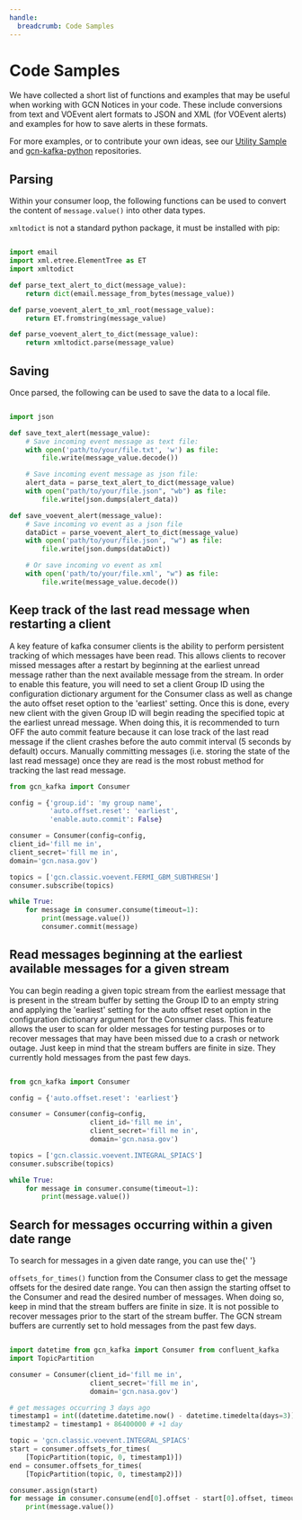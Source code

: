 ```yaml
---
handle:
  breadcrumb: Code Samples
---
```



# Code Samples

We have collected a short list of functions and examples that may be useful
when working with GCN Notices in your code. These include conversions from
text and VOEvent alert formats to JSON and XML (for VOEvent alerts) and
examples for how to save alerts in these formats.

For more examples, or to contribute your own ideas, see our [Utility Sample](https://github.com/nasa-gcn/utility-samples) and [gcn-kafka-python](https://github.com/nasa-gcn/gcn-kafka-python) repositories.

## Parsing

Within your consumer loop, the following functions can be used to convert the
content of <code>message.value()</code> into other data types.

<code>xmltodict</code> is not a standard python package, it must be installed with
pip:

<Highlight language="sh" code="pip install xmltodict" />

```python

import email
import xml.etree.ElementTree as ET
import xmltodict

def parse_text_alert_to_dict(message_value):
    return dict(email.message_from_bytes(message_value))

def parse_voevent_alert_to_xml_root(message_value):
    return ET.fromstring(message_value)

def parse_voevent_alert_to_dict(message_value):
    return xmltodict.parse(message_value)

```

## Saving

Once parsed, the following can be used to save the data to a local file.

```python

import json

def save_text_alert(message_value):
    # Save incoming event message as text file:
    with open('path/to/your/file.txt', 'w') as file:
        file.write(message_value.decode())

    # Save incoming event message as json file:
    alert_data = parse_text_alert_to_dict(message_value)
    with open("path/to/your/file.json", "wb") as file:
        file.write(json.dumps(alert_data))

def save_voevent_alert(message_value):
    # Save incoming vo event as a json file
    dataDict = parse_voevent_alert_to_dict(message_value)
    with open('path/to/your/file.json', "w") as file:
        file.write(json.dumps(dataDict))

    # Or save incoming vo event as xml
    with open('path/to/your/file.xml', "w") as file:
        file.write(message_value.decode())
```

## Keep track of the last read message when restarting a client

A key feature of kafka consumer clients is the ability to perform persistent
tracking of which messages have been read. This allows clients to recover
missed messages after a restart by beginning at the earliest unread message
rather than the next available message from the stream. In order to enable
this feature, you will need to set a client Group ID using the configuration
dictionary argument for the Consumer class as well as change the auto offset
reset option to the 'earliest' setting. Once this is done, every new client
with the given Group ID will begin reading the specified topic at the earliest
unread message. When doing this, it is recommended to turn OFF the auto commit
feature because it can lose track of the last read message if the client
crashes before the auto commit interval (5 seconds by default) occurs.
Manually committing messages (i.e. storing the state of the last read message)
once they are read is the most robust method for tracking the last read
message.

```python
from gcn_kafka import Consumer

config = {'group.id': 'my group name',
          'auto.offset.reset': 'earliest',
          'enable.auto.commit': False}

consumer = Consumer(config=config,
client_id='fill me in',
client_secret='fill me in',
domain='gcn.nasa.gov')

topics = ['gcn.classic.voevent.FERMI_GBM_SUBTHRESH']
consumer.subscribe(topics)

while True:
    for message in consumer.consume(timeout=1):
        print(message.value())
        consumer.commit(message)
```

## Read messages beginning at the earliest available messages for a given stream

You can begin reading a given topic stream from the earliest message that is
present in the stream buffer by setting the Group ID to an empty string and
applying the 'earliest' setting for the auto offset reset option in the
configuration dictionary argument for the Consumer class. This feature allows
the user to scan for older messages for testing purposes or to recover
messages that may have been missed due to a crash or network outage. Just keep
in mind that the stream buffers are finite in size. They currently hold
messages from the past few days.

```python

from gcn_kafka import Consumer

config = {'auto.offset.reset': 'earliest'}

consumer = Consumer(config=config,
                    client_id='fill me in',
                    client_secret='fill me in',
                    domain='gcn.nasa.gov')

topics = ['gcn.classic.voevent.INTEGRAL_SPIACS']
consumer.subscribe(topics)

while True:
    for message in consumer.consume(timeout=1):
        print(message.value())

```

## Search for messages occurring within a given date range

To search for messages in a given date range, you can use the{' '}

<code>offsets_for_times()</code> function from the Consumer class to get the message
offsets for the desired date range. You can then assign the starting offset to the
Consumer and read the desired number of messages. When doing so, keep in mind that
the stream buffers are finite in size. It is not possible to recover messages prior
to the start of the stream buffer. The GCN stream buffers are currently set to hold
messages from the past few days.

```python

import datetime from gcn_kafka import Consumer from confluent_kafka
import TopicPartition

consumer = Consumer(client_id='fill me in',
                    client_secret='fill me in',
                    domain='gcn.nasa.gov')

# get messages occurring 3 days ago
timestamp1 = int((datetime.datetime.now() - datetime.timedelta(days=3)).timestamp() * 1000)
timestamp2 = timestamp1 + 86400000 # +1 day

topic = 'gcn.classic.voevent.INTEGRAL_SPIACS'
start = consumer.offsets_for_times(
    [TopicPartition(topic, 0, timestamp1)])
end = consumer.offsets_for_times(
    [TopicPartition(topic, 0, timestamp2)])

consumer.assign(start)
for message in consumer.consume(end[0].offset - start[0].offset, timeout=1):
    print(message.value())

```
